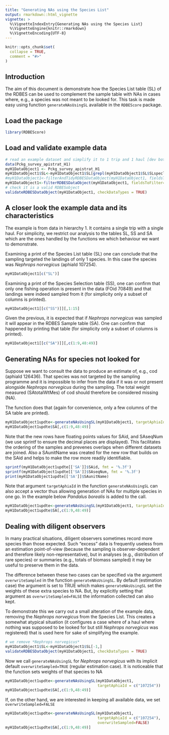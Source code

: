 ```yaml
---
title: "Generating NAs using the Species List"
output: rmarkdown::html_vignette
vignette: >
  %\VignetteIndexEntry{Generating NAs using the Species List}
  %\VignetteEngine{knitr::rmarkdown}
  %\VignetteEncoding{UTF-8}
---
```


```r
knitr::opts_chunk$set(
  collapse = TRUE,
  comment = "#>"
)
```


## Introduction

The aim of this document is demonstrate how the Species List table (SL) of the RDBES can be used to complement the sample table with NAs in cases where, e.g., a species was not meant to be looked for. This task is made easy using function `generateNAsUsingSL` available in the `RDBEScore` package.

## Load the package

```r
library(RDBEScore)
```

## Load and validate example data

```r
# read an example dataset and simplify it to 1 trip and 1 haul [dev bote: this section needs to be reworked when data and filterRDBESDataObject are  updated]
data(Pckg_survey_apistrat_H1)
myH1DataObject1 <- Pckg_survey_apistrat_H1
myH1DataObject1$SL<-myH1DataObject1$SL[grepl(myH1DataObject1$SL$SLspeclistName, pat="Pckg_survey_apistrat_H1"),]
#myH1DataObject1<-filterAndTidyRDBESDataObject(myH1DataObject1, fieldsToFilter="FOid",valuesToFilter=70849, killOrphans = TRUE)
myH1DataObject1<-filterRDBESDataObject(myH1DataObject1, fieldsToFilter="SSid",valuesToFilter=227694, killOrphans = TRUE)
# check it is a valid RDBESobject
validateRDBESDataObject(myH1DataObject1, checkDataTypes = TRUE)
```

## A closer look the example data and its characteristics

The example is from data in hierarchy 1. It contains a single trip with a single haul. For simplicity, we restrict our analysis to the tables SL, SS and SA which are the ones handled by the functions we which behaviour we want to demonstrate. 

Examining a print of the Species List table (SL) one can conclude that the sampling targeted the landings of only 1 species. In this case the species was *Nephrops norvegicus* (aphiaId 107254).

```r
myH1DataObject1[c("SL")]
```

Examining a print of the Species Selection table (SS), one can confirm that only one fishing operation is present in the data (FOid 70849) and that landings were indeed sampled from it (for simplicity only a subset of columns is printed).

```r
myH1DataObject1[[c("SS")]][,1:15]
```
Given the previous, it is  expected that if *Nephrops norvegicus* was sampled it will appear in the RDBES Sample table (SA). One can confirm that happened by printing that table (for simplicity only a subset of columns is printed).
```r
myH1DataObject1[[c("SA")]][,c(1:9,48:49)]
```

## Generating NAs for species not looked for

Suppose we want to consult the data to produce an estimate of, e.g., cod (aphiaId 126436). That species was not targeted by the sampling programme and it is impossible to infer from the data if it was or not present alongside *Nephrops norvegicus* during the sampling. The total weight measured (SAtotalWtMes) of cod should therefore be considered missing (NA). 

The function \code{generateNAsUsingSL} does that (again for convenience, only a few columns of the SA table are printed).

```r
myH1DataObject1updte<-generateNAsUsingSL(myH1DataObject1, targetAphiaId = c("126436"))
myH1DataObject1updte$SA[,c(1:9,48:49)]
```

Note that the new rows have floating points values for SAid, and SAseqNum (we use sprintf to ensure the decimal places are displayed). This facilitates the ordering of the samples and prevenes overlaps when different datasets are joined. Also a SAunitName was created for the new row that builds on the SAid and helps to make the row more readily identifiable.
```r
sprintf(myH1DataObject1updte[['SA']]$SAid, fmt = '%.3f')
sprintf(myH1DataObject1updte[['SA']]$SAseqNum, fmt = '%.3f')
print(myH1DataObject1updte[['SA']]$SAunitName)
```

Note that argument `targetAphiaId` in the function `generateNAsUsingSL` can also accept a vector thus allowing generation of NAs for multiple species in one go. In the example below *Pandalus borealis* is added to the call.

```r
myH1DataObject1updte<-generateNAsUsingSL(myH1DataObject1, targetAphiaId = c("126436","107649"))
myH1DataObject1updte$SA[,c(1:9,48:49)]
```

## Dealing with diligent observers

In many practical situations, diligent observers sometimes record more species than those expected. Such "excess" data is frequently useless from an estimation point-of-view (because the sampling is observer-dependent and therefore likely non-representative), but in analyses (e.g., distribution of rare species) or summaries (e.g., totals of biomass sampled) it may be useful to preserve them in the data.

The difference between these two cases can be specified via the argument `overwriteSampled` in the function `generateNAsUsingSL`. By default (estimation case) the argument is set to TRUE which makes `generateNAsUsingSL` set the weights of these extra species to NA. But, by explicitly setting that argument as `overwriteSampled=FALSE` the information collected can also kept.

To demonstrate this we carry out a small alteration of the example data, removing the *Nephrops norvegicus* from the Species List. This creates a somewhat  atypical situation (it configures a case where of a haul where nothing was supposed to be looked for but still *Nephrops norvegicus* was registered) that is used here for sake of simplifying the example.

```r
# we remove *Nephrops norvegicus*
myH1DataObject1$SL<-myH1DataObject1$SL[-1,]
validateRDBESDataObject(myH1DataObject1, checkDataTypes = TRUE)

```

Now we call `generateNAsUsingSL` for *Nephrops norvegicus* with its implicit default `overwriteSampled=TRUE` (regular estimation case). It is noticeable that the function sets weights of that species to NA

```r
myH1DataObject1updte<-generateNAsUsingSL(myH1DataObject1, 
                                         targetAphiaId = c("107254"))
myH1DataObject1updte$SA[,c(1:9,48:49)]
```

If, on the other hand, we are interested in keeping all available data, we set `overwriteSampled=FALSE`

```r
myH1DataObject1updte<-generateNAsUsingSL(myH1DataObject1, 
                                         targetAphiaId = c("107254"),
                                         overwriteSampled=FALSE)
myH1DataObject1updte$SA[,c(1:9,48:49)]
```


